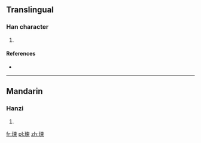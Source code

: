 ==Translingual==

===Han character===
{{Han char|rn=96|rad=玉|as=09|sn=13|four=|canj=MGDWF}}

# {{defn|Han|sort=玉09}}

====References====
* {{Han ref|kx=0737.130|dkj=21115|dj=1148.160|hdz=21125.120|uh=7453|ud=29779}}

----

==Mandarin==

===Hanzi===
{{cmn-hanzi|pin=[[huán]] ([[huan2]]), [[liàn]] ([[lian4]])|wg=huan<sup>2</sup>, lien<sup>4</sup>}}

# {{defn|lang=cmn|sort=玉09}}

[[fr:瑓]]
[[pl:瑓]]
[[zh:瑓]]
